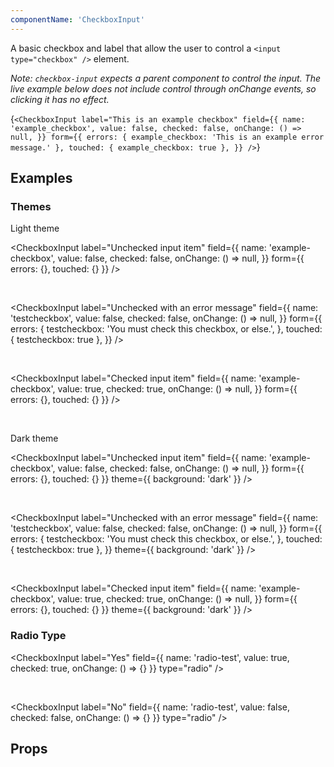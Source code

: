 ```yaml
---
componentName: 'CheckboxInput'
---
```


A basic checkbox and label that allow the user to control a `<input type="checkbox" />` element.

_Note: `checkbox-input` expects a parent component to control the input. The live example below does not include control through onChange events, so clicking it has no effect._

<LiveComponent>{`
<CheckboxInput
  label="This is an example checkbox"
  field={{
    name: 'example_checkbox',
    value: false,
    checked: false,
    onChange: () => null,
  }}
  form={{
    errors: { example_checkbox: 'This is an example error message.' },
    touched: { example_checkbox: true },
  }}
/>
`}</LiveComponent>

<UsageDetails packageJson={packageJson} />

## Examples

### Themes

<p className="g-type-label" style={{ color: 'var(--gray-4)' }}>
  Light theme
</p>

<div style={{padding: "24px", border: "1px solid var(--gray-6)"}}>

<CheckboxInput
  label="Unchecked input item"
  field={{
    name: 'example-checkbox',
    value: false,
    checked: false,
    onChange: () => null,
  }}
  form={{ errors: {}, touched: {} }}
/>

<br />

<CheckboxInput
  label="Unchecked with an error message"
  field={{
    name: 'testcheckbox',
    value: false,
    checked: false,
    onChange: () => null,
  }}
  form={{
    errors: {
      testcheckbox: 'You must check this checkbox, or else.',
    },
    touched: { testcheckbox: true },
  }}
/>

<br />

<CheckboxInput
  label="Checked input item"
  field={{
    name: 'example-checkbox',
    value: true,
    checked: true,
    onChange: () => null,
  }}
  form={{ errors: {}, touched: {} }}
/>

</div>

<br />
<p className="g-type-label" style={{ color: 'var(--gray-4)' }}>
  Dark theme
</p>

<div style={{padding: "24px", background: "black"}}>

<CheckboxInput
  label="Unchecked input item"
  field={{
    name: 'example-checkbox',
    value: false,
    checked: false,
    onChange: () => null,
  }}
  form={{ errors: {}, touched: {} }}
  theme={{ background: 'dark' }}
/>

<br />

<CheckboxInput
  label="Unchecked with an error message"
  field={{
    name: 'testcheckbox',
    value: false,
    checked: false,
    onChange: () => null,
  }}
  form={{
    errors: {
      testcheckbox: 'You must check this checkbox, or else.',
    },
    touched: { testcheckbox: true },
  }}
  theme={{ background: 'dark' }}
/>

<br />

<CheckboxInput
  label="Checked input item"
  field={{
    name: 'example-checkbox',
    value: true,
    checked: true,
    onChange: () => null,
  }}
  form={{ errors: {}, touched: {} }}
  theme={{ background: 'dark' }}
/>

</div>

### Radio Type


<CheckboxInput
  label="Yes"
  field={{
    name: 'radio-test',
    value: true,
    checked: true,
    onChange: () => {}
  }}
  type="radio"
/>

<br />

<CheckboxInput
  label="No"
  field={{
    name: 'radio-test',
    value: false,
    checked: false,
    onChange: () => {}
  }}
  type="radio"
/>

## Props

<PropsTable props={componentProps} />
